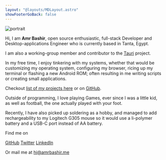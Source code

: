 ```yaml
---
layout: "@layouts/MDLayout.astro"
showFooterGoBack: false
---
```


<img src="/portrait.webp" alt="portrait" class="w-40 h-40 rd-50% mx-auto"/>

<br />

Hi, I am **Amr Bashir**, open source enthusiastic, full-stack Developer and Desktop-applications Engineer who is currently based in Tanta, Egypt.

I am also a working-group member and contributor to the [<span class="print:hidden i-simple-icons-tauri mb-2px" /> Tauri](https://tauri.app) project.

In my free time, I enjoy tinkering with my systems, whether that would be customizing my operating system,
configuring my browser, ricing up my terminal or flashing a new Android ROM; often resulting in me writing
scripts or creating small applications.

Checkout [list of my projects here](/projects) or on [<span class="print:hidden i-ri-github-line" /> GitHub](https://github.com/amrbashir).

Outside of programming, I love playing Games, ever since I was a little kid, as well as football, the one actually played with your foot.

Recently, I have also picked up soldering as a hobby, and managed to add rechargeability to my Logitech G305 mouse
so it would use a li-polymer battery and a USB-C port instead of AA battery.


<div class="separator w-50 m-auto my-10"></div>

Find me on

[<span class="print:hidden i-ri-github-line" /> GitHub](https://github.com/amrbashir)
[<span class="print:hidden i-ri-twitter-x-line" />Twitter](https://github.com/amrbashir)
[<span class="print:hidden i-ri-linkedin-box-line" />LinkedIn](www.linkedin.com/in/amrbashir-dev)

Or mail me at hi@amrbashir.me

